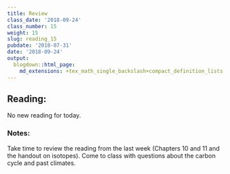 ```yaml
---
title: Review
class_date: '2018-09-24'
class_number: 15
weight: 15
slug: reading_15
pubdate: '2018-07-31'
date: '2018-09-24'
output:
  blogdown::html_page:
    md_extensions: +tex_math_single_backslash+compact_definition_lists
---
```

## Reading:

No new reading for today.

### Notes:

Take time to review the reading from the last week (Chapters 10 and 11 and the handout on isotopes). Come to class with questions about the carbon cycle and past climates.
